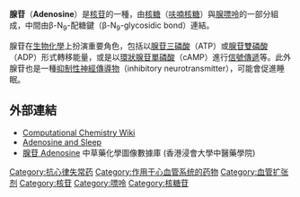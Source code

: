 {{Drugbox
| Verifiedfields = changed
| verifiedrevid = 477242323
| IUPAC_name = (2''R'',3''R'',4''S'',5''R'')-2-(6-amino-9''H''-purin-9-yl)-5-(hydroxymethyl)oxolane-3,4-diol
| image = Adenosin.svg
| image2 = Adenosine-3D-balls.png
<!--Clinical data-->
| tradename = Adenocard; Adenocor; Adenic; Adenoco; Adeno-Jec; Adenoscan; Adenosin; Adrekar; Krenosin
| Drugs.com={{drugs.com|monograph|adenosine}}
| pregnancy_AU = <!-- A / B1 / B2 / B3 / C / D / X -->
| pregnancy_US = <!-- A / B / C / D / X -->
| pregnancy_category = B 
(adenosine may appear to be safe to the fetus in pregnant women)
| legal_status = Rx-only
| routes_of_administration = Intravenous
<!--Pharmacokinetic data-->
| bioavailability = Rapidly cleared from circulation via cellular uptake
| protein_bound = No
| metabolism = Rapidly converted to inosine and adenosine monophosphate
| elimination_half-life=cleared plasma <30 seconds – half-life <10 seconds
| excretion = can leave cell intact or can be degraded to hypoxanthine, xanthine, and ultimately uric acid
<!--Identifiers-->
| CAS_number_Ref = {{cascite|correct|CAS}}
| CAS_number = 58-61-7
| ATC_prefix = C01
| ATC_suffix = EB10
| PubChem = 60961
| IUPHAR_ligand = 2844
| DrugBank_Ref = {{drugbankcite|correct|drugbank}}
| DrugBank = DB00640
| ChemSpiderID_Ref = {{chemspidercite|correct|chemspider}}
| ChemSpiderID = 54923
| UNII_Ref = {{fdacite|correct|FDA}}
| UNII = K72T3FS567
| KEGG_Ref = {{keggcite|correct|kegg}}
| KEGG = C00212
| ChEBI_Ref = {{ebicite|correct|EBI}}
| ChEBI = 16335
| ChEMBL_Ref = {{ebicite|changed|EBI}}
| ChEMBL = 477
| synonyms = SR-96225 (developmental code name)
<!--Chemical data-->
| C=10 | H=13
| N=5 | O=4
| molecular_weight = 267.241 g/mol
| smiles = n2c1c(ncnc1n(c2)[C@@H]3O[C@@H]([C@@H](O)[C@H]3O)CO)N
| StdInChI_Ref = {{stdinchicite|correct|chemspider}}
| StdInChI = 1S/C10H13N5O4/c11-8-5-9(13-2-12-8)15(3-14-5)10-7(18)6(17)4(1-16)19-10/h2-4,6-7,10,16-18H,1H2,(H2,11,12,13)/t4-,6-,7-,10-/m1/s1
| StdInChIKey_Ref = {{stdinchicite|correct|chemspider}}
| StdInChIKey = OIRDTQYFTABQOQ-KQYNXXCUSA-N
}}

'''腺苷'''（'''Adenosine'''）是[[核苷|核苷]]的一種，由[[核糖|核糖]]（[[呋喃核糖|呋喃核糖]]）與[[腺嘌呤|腺嘌呤]]的一部分組成，中間由β-N<sub>9</sub>-配糖鍵（β-N<sub>9</sub>-glycosidic bond）連結。

腺苷在[[生物化學|生物化學]]上扮演重要角色，包括以[[腺苷三磷酸|腺苷三磷酸]]（ATP）或[[腺苷雙磷酸|腺苷雙磷酸]]（ADP）形式轉移能量，或是以[[環狀腺苷單磷酸|環狀腺苷單磷酸]]（cAMP）進行[[信號傳遞|信號傳遞]]等。此外腺苷也是一種[[抑制性神經傳導物|抑制性神經傳導物]]（inhibitory neurotransmitter），可能會促進睡眠。

== 外部連結 ==
*[https://web.archive.org/web/20070927201552/http://www.compchemwiki.org/index.php?title=Adenosine Computational Chemistry Wiki]
*[https://web.archive.org/web/20070715014317/https://www.sfn.org/index.cfm?pagename=brainBriefings_adenosineAndSleep Adenosine and Sleep]
* [http://libproject.hkbu.edu.hk/was40/detail?channelid=22253&lang=cht&searchword=code=P00190 腺苷 Adenosine] {{Wayback|url=http://libproject.hkbu.edu.hk/was40/detail?channelid=22253&lang=cht&searchword=code=P00190 |date=20160304111759 }} 中草藥化學圖像數據庫 (香港浸會大學中醫藥學院) {{zh}}{{en}}

{{Adenosinergics}}
{{碱基、核苷和核苷酸}}
{{Peptidergics}}

{{Authority control}}
[[Category:抗心律失常药|Category:抗心律失常药]]
[[Category:作用于心血管系统的药物|Category:作用于心血管系统的药物]]
[[Category:血管扩张剂|Category:血管扩张剂]]
[[Category:核苷|Category:核苷]]
[[Category:嘌呤|Category:嘌呤]]
[[Category:核糖苷|Category:核糖苷]]